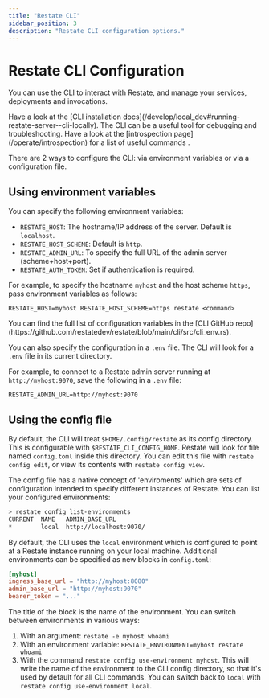```yaml
---
title: "Restate CLI"
sidebar_position: 3
description: "Restate CLI configuration options."
---
```



# Restate CLI Configuration

You can use the CLI to interact with Restate, and manage your services, deployments and invocations.

<Admonition type="note" title="Installing the CLI">
    Have a look at the [CLI installation docs](/develop/local_dev#running-restate-server--cli-locally).
</Admonition>

<Admonition type="tip">
    The CLI can be a useful tool for debugging and troubleshooting.
    Have a look at the [introspection page](/operate/introspection) for a list of useful commands .
</Admonition>

There are 2 ways to configure the CLI: via environment variables or via a configuration file.

## Using environment variables

You can specify the following environment variables:

- `RESTATE_HOST`: The hostname/IP address of the server. Default is `localhost`.
- `RESTATE_HOST_SCHEME`: Default is `http`.
- `RESTATE_ADMIN_URL`: To specify the full URL of the admin server (scheme+host+port).
- `RESTATE_AUTH_TOKEN`: Set if authentication is required.

For example, to specify the hostname `myhost` and the host scheme `https`, pass environment variables as follows:

```shell
RESTATE_HOST=myhost RESTATE_HOST_SCHEME=https restate <command>
```

<Admonition type="info" title="All CLI configuration variables">
You can find the full list of configuration variables in the [CLI GitHub repo](https://github.com/restatedev/restate/blob/main/cli/src/cli_env.rs).
</Admonition>

You can also specify the configuration in a `.env` file. The CLI will look for a `.env` file in its current directory.

For example, to connect to a Restate admin server running at `http://myhost:9070`, save the following in a `.env` file:

```shell .env
RESTATE_ADMIN_URL=http://myhost:9070
```

## Using the config file

By default, the CLI will treat `$HOME/.config/restate` as its config directory.
This is configurable with `$RESTATE_CLI_CONFIG_HOME`. Restate will look for file
named `config.toml` inside this directory. You can edit this file with
`restate config edit`, or view its contents with `restate config view`.

The config file has a native concept of 'enviroments' which are sets of
configuration intended to specify different instances of Restate. You can
list your configured environments:

```bash
> restate config list-environments
CURRENT  NAME   ADMIN_BASE_URL
*        local  http://localhost:9070/
```

By default, the CLI uses the `local` environment which is configured to point
at a Restate instance running on your local machine. Additional environments
can be specified as new blocks in `config.toml`:

```toml config.toml
[myhost]
ingress_base_url = "http://myhost:8080"
admin_base_url = "http://myhost:9070"
bearer_token = "..."
```

The title of the block is the name of the environment. You can switch
between environments in various ways:

1. With an argument: `restate -e myhost whoami`
2. With an environment variable: `RESTATE_ENVIRONMENT=myhost restate whoami`
3. With the command `restate config use-environment myhost`. This will write
   the name of the environment to the CLI config directory, so that it's used by
   default for all CLI commands. You can switch back to `local` with
   `restate config use-environment local`.

